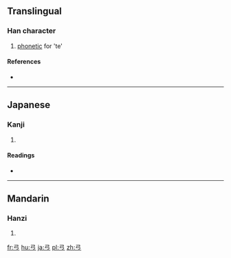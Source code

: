 {{also|弓|弔}}
==Translingual==

===Han character===
{{Han char|rn=57|rad=弓|as=01|sn=4|four=|canj=弓一 (NM), X弓一 (XNM)|ids=⿱[[弓]][[一]]}}

# {{qualifier|Japanese}} [[phonetic]] for 'te'

====References====
* {{Han ref|kx=0356.121|dkj=09703|hdz=20988.030|uh=5F16|ud=24342}}

----

==Japanese==

===Kanji===
{{ja-kanji|grade=|rs=弓01}}

# {{defn|lang=ja|sort=弓01}}

====Readings====
* {{ja-readings|on=|kun=[[て]] (te)}}

----

==Mandarin==

===Hanzi===
{{cmn-hanzi|pin=[[hù]] ([[hu4]])|wg=hu<sup>4</sup>}}

# {{defn|lang=cmn|sort=弓01}}

[[fr:弖]]
[[hu:弖]]
[[ja:弖]]
[[pl:弖]]
[[zh:弖]]